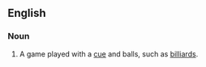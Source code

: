 ==English==
===Noun===
{{en-noun}}
{{wikipedia}}

#{{sport}}A game played with a [[cue]] and balls, such as [[billiards]].